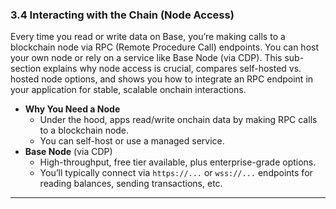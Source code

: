 ### **3.4 Interacting with the Chain (Node Access)**

Every time you read or write data on Base, you’re making calls to a blockchain node via RPC (Remote Procedure Call) endpoints. You can host your own node or rely on a service like Base Node (via CDP). This sub-section explains why node access is crucial, compares self-hosted vs. hosted node options, and shows you how to integrate an RPC endpoint in your application for stable, scalable onchain interactions.

- **Why You Need a Node**
  - Under the hood, apps read/write onchain data by making RPC calls to a blockchain node.
  - You can self-host or use a managed service.
- **Base Node** (via CDP)
  - High-throughput, free tier available, plus enterprise-grade options.
  - You’ll typically connect via `https://...` or `wss://...` endpoints for reading balances, sending transactions, etc.

---
